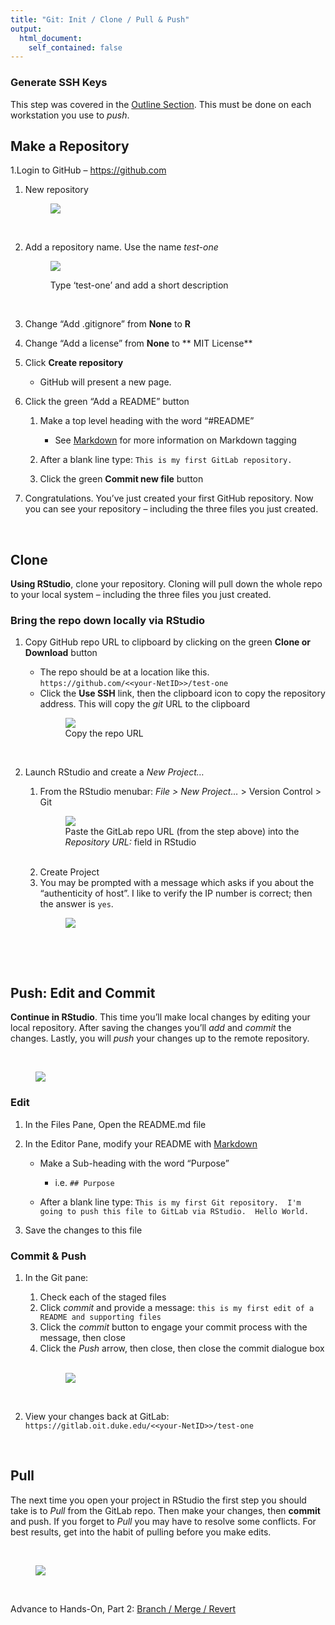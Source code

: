 ```yaml
---
title: "Git: Init / Clone / Pull & Push"
output: 
  html_document:
    self_contained: false
---
```


### Generate SSH Keys 

This step was covered in the [Outline Section](outline.html#generate_ssh_keys_in_advance_of_the_workshop).  This must be done on each workstation you use to *push*.  


## Make a Repository
1.Login to GitHub -- <a href="https://github.com" target="_blank">https://github.com</a>

1. New repository <br><figure>![](images/new_github_repo.png)</figure><br>

1. Add a repository name.  Use the name *test-one*  <br> <figure>![](images/project_name_github.png)<figcaption>Type  'test-one' and add a short description</figcaption></figure><br>


1. Change "Add .gitignore" from **None** to **R**
1. Change "Add a license" from **None** to ** MIT License**
1. Click **Create repository** 

    - GitHub will present a new page.

1. Click the green "Add a README" button 

    1. Make a top level heading with the word "#README"
   
        - See [Markdown](markdown.html) for more information on Markdown tagging
    1. After a blank line type: `This is my first GitLab repository.`
    1. Click the green **Commit new file** button  
    
1. Congratulations.  You've just created your first GitHub repository.  Now you can see your repository -- including the three files you just created.

&nbsp; 

## Clone

**Using RStudio**, clone your repository.  Cloning will pull down the whole repo to your local system -- including the three files you just created.
    
### Bring the repo down locally via RStudio

1. Copy GitHub repo URL to clipboard by clicking on the green **Clone or Download** button

	  - The repo should be at a location like this. `https://github.com/<<your-NetID>>/test-one`
	  - Click the **Use SSH** link, then the clipboard icon to copy the repository address.  This will copy the *git* URL to the clipboard <br><figure>![](images/copy_repo_github.png)
<figcaption>Copy the repo URL</figcaption></figure><br>
	    
1. Launch RStudio and create a *New Project...*

    1. From the RStudio menubar:  *File > New Project...* > Version Control > Git <br><figure>![](images/project_version_git.png)<figcaption>Paste the GitLab repo URL (from the step above) into the  *Repository URL:* field in RStudio</figcaption></figure><br>
    1. Create Project
    1. You may be prompted with a message which asks if you about the "authenticity of host".  I like to verify the IP number is correct; then the answer is `yes`.<br><figure>![](images/yes.png)</figure><br>

&nbsp; 

## Push: Edit and Commit

**Continue in RStudio**.  This time you'll make local changes by editing your local repository.  After saving the changes you'll *add* and *commit* the changes.  Lastly, you will *push* your changes up to the remote repository.

<br><figure>![](images/push.png)</figure>

### Edit

1. In the Files Pane, Open the README.md file
1. In the Editor Pane, modify your README with [Markdown](markdown.html)

    - Make a Sub-heading with the word "Purpose"
    
        - i.e. `## Purpose`
        
    - After a blank line type: `This is my first Git repository.  I'm going to push this file to GitLab via RStudio.  Hello World.`
1. Save the changes to this file


### Commit & Push

1. In the Git pane:

    1. Check each of the staged files
    1. Click *commit* and provide a message:  `this is my first edit of a README and supporting files`
    1. Click the *commit* button to engage your commit  process with the message, then close
    1. Click the *Push* arrow, then close, then close the commit dialogue box  
<br><figure>![](images/commit_push.png)</figure><br>

1. View your changes back at GitLab:  `https://gitlab.oit.duke.edu/<<your-NetID>>/test-one`

&nbsp; 

## Pull

The next time you open your project in RStudio the first step you should take is to *Pull* from the GitLab repo.  Then make your changes, then **commit** and push.  If you forget to *Pull* you may have to resolve some conflicts. For best results, get into the habit of pulling before you make edits.

<br><figure>![](images/git_push_pull.png)</figure><br>

Advance to Hands-On, Part 2:  [Branch / Merge / Revert](handson_branch.html)

&nbsp; 

&nbsp;